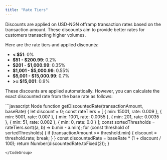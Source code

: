```yaml
---
title: "Rate Tiers"
---
```


Discounts are applied on USD-NGN offramp transaction rates based on the transaction amount.
These discounts aim to provide better rates for customers transacting higher volumes.

Here are the rate tiers and applied discounts:

- **\< \$51**: 0%
- **\$51 - \$200.99**: 0.2%
- **\$201 - \$1,000.99**: 0.35%
- **\$1,001 - \$5,000.99**: 0.55%
- **\$5,001 - \$15,000.99**: 0.7%
- **\>= \$15,001**: 0.9%

These discounts are applied automatically. However, you can calculate the exact discounted rate from the base rate as follows:

<CodeGroup>
```javascript Node
function getDiscountedRate(transactionAmount, baseRate) {
    let discount = 0;
    const rateTiers = [
        { min: 15001, rate: 0.009 },
        { min: 5001, rate: 0.007 },
        { min: 1001, rate: 0.0055 },
        { min: 201, rate: 0.0035 },
        { min: 51, rate: 0.002 },
        { min: 0, rate: 0.0 }
    ];
    const sortedThresholds = rateTiers.sort((a, b) => b.min - a.min);
    for (const threshold of sortedThresholds) {
        if (transactionAmount >= threshold.min) {
            discount = threshold.rate;
            break;
        }
    }
    const discountedRate = baseRate * (1 + discount / 100);
    return Number(discountedRate.toFixed(2));
}

````
</CodeGroup>